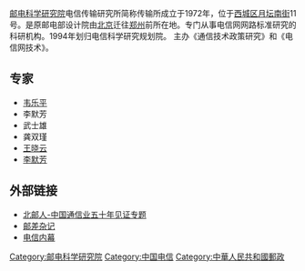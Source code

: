 [[邮电科学研究院|邮电科学研究院]]电信传输研究所简称传输所成立于1972年，位于[[西城区|西城区]][[月坛南街|月坛南街]]11号。是原邮电部设计院由[[北京|北京]]迁往[[郑州|郑州]]前所在地。专门从事电信网网路标准研究的科研机构。1994年划归电信科学研究规划院。
主办《通信技术政策研究》和《电信网技术》。

==专家==
*[[韦乐平|韦乐平]]
*李默芳
*武士雄
*龚双瑾
*[[王晓云|王晓云]]
*[[李默芳|李默芳]]

==外部链接==
*[https://web.archive.org/web/20070928115603/http://www.cww.net.cn/zhuanti/beiyouren/default.asp 北邮人-中国通信业五十年见证专题]
*[https://web.archive.org/web/20050315052834/http://blog.wenxuecity.com/myblog.php?blogID=3455 邮差杂记]
*[http://blog.wenxuecity.com/myindex.php?blogID=3455 电信内幕]{{dead link|date=十月 2017 |bot=InternetArchiveBot }}

{{gov-stub}}

[[Category:邮电科学研究院|Category:邮电科学研究院]]
[[Category:中国电信|Category:中国电信]]
[[Category:中華人民共和國郵政|Category:中華人民共和國郵政]]